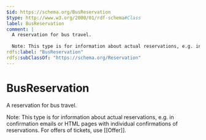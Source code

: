 ```yaml
---
$id: https://schema.org/BusReservation
$type: http://www.w3.org/2000/01/rdf-schema#Class
label: BusReservation
comment: |
  A reservation for bus travel.
  
  Note: This type is for information about actual reservations, e.g. in confirmation emails or HTML pages with individual confirmations of reservations. For offers of tickets, use [[Offer]].
rdfs:label: "BusReservation"
rdfs:subClassOf: "https://schema.org/Reservation"
---
```


# BusReservation

A reservation for bus travel. 

Note: This type is for information about actual reservations, e.g. in confirmation emails or HTML pages with individual confirmations of reservations. For offers of tickets, use [[Offer]].

